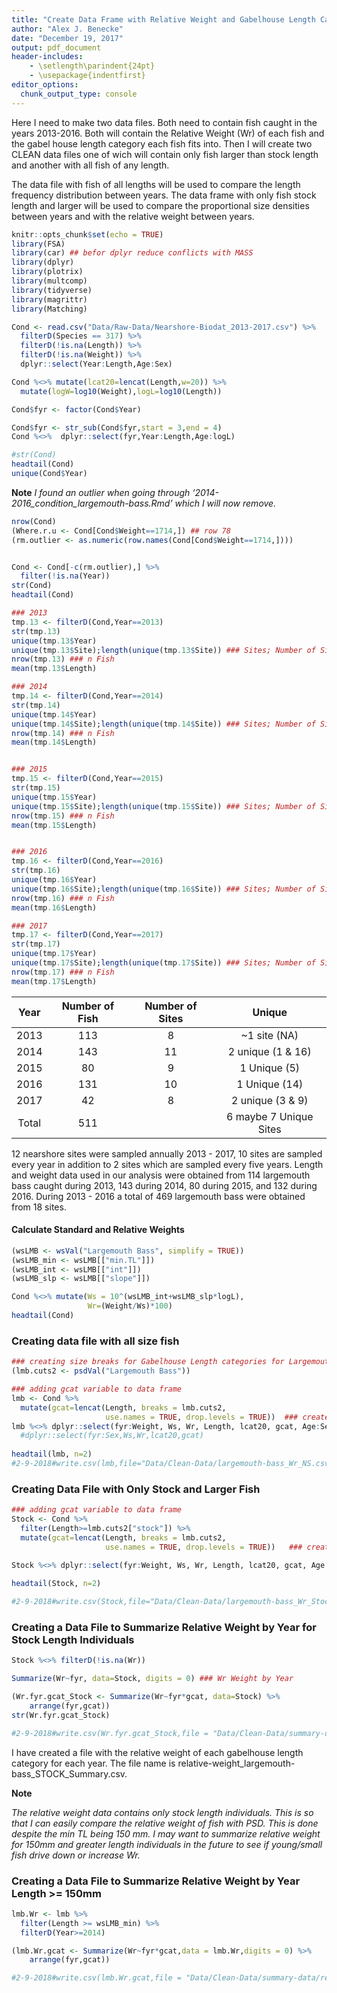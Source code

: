 ```yaml
---
title: "Create Data Frame with Relative Weight and Gabelhouse Length Categories"
author: "Alex J. Benecke"
date: "December 19, 2017"
output: pdf_document
header-includes:
    - \setlength\parindent{24pt}
    - \usepackage{indentfirst}
editor_options: 
  chunk_output_type: console
---
```


  Here I need to make two data files. Both need to contain fish caught in the years 2013-2016. Both will contain the Relative Weight (Wr) of each fish and the gabel house length category each fish fits into. Then I will create two CLEAN data files one of wich will contain only fish larger than stock length and another with all fish of any length.
  
  
  The data file with fish of all lengths will be used to compare the length frequency distribution between years. The data frame with only fish stock length and larger will be used to compare the proportional size densities between years and with the relative weight between years.

```r
knitr::opts_chunk$set(echo = TRUE)
library(FSA)
library(car) ## befor dplyr reduce conflicts with MASS
library(dplyr)
library(plotrix)
library(multcomp)
library(tidyverse)
library(magrittr)
library(Matching)
```

  
```r
Cond <- read.csv("Data/Raw-Data/Nearshore-Biodat_2013-2017.csv") %>%
  filterD(Species == 317) %>%
  filterD(!is.na(Length)) %>%
  filterD(!is.na(Weight)) %>%
  dplyr::select(Year:Length,Age:Sex) 

Cond %<>% mutate(lcat20=lencat(Length,w=20)) %>%
  mutate(logW=log10(Weight),logL=log10(Length))

Cond$fyr <- factor(Cond$Year)

Cond$fyr <- str_sub(Cond$fyr,start = 3,end = 4)
Cond %<>%  dplyr::select(fyr,Year:Length,Age:logL)

#str(Cond)
headtail(Cond)
unique(Cond$Year)
```

\newpage

**Note**
  *I found an outlier when going through '2014-2016_condition_largemouth-bass.Rmd' which I will now remove.*
  
```r
nrow(Cond)
(Where.r.u <- Cond[Cond$Weight==1714,]) ## row 78
(rm.outlier <- as.numeric(row.names(Cond[Cond$Weight==1714,])))


Cond <- Cond[-c(rm.outlier),] %>%
  filter(!is.na(Year))
str(Cond)
headtail(Cond)
```

```r
### 2013
tmp.13 <- filterD(Cond,Year==2013)
str(tmp.13)
unique(tmp.13$Year)
unique(tmp.13$Site);length(unique(tmp.13$Site)) ### Sites; Number of Sites
nrow(tmp.13) ### n Fish
mean(tmp.13$Length)

### 2014
tmp.14 <- filterD(Cond,Year==2014)
str(tmp.14)
unique(tmp.14$Year)
unique(tmp.14$Site);length(unique(tmp.14$Site)) ### Sites; Number of Sites
nrow(tmp.14) ### n Fish
mean(tmp.14$Length)


### 2015
tmp.15 <- filterD(Cond,Year==2015)
str(tmp.15)
unique(tmp.15$Year)
unique(tmp.15$Site);length(unique(tmp.15$Site)) ### Sites; Number of Sites
nrow(tmp.15) ### n Fish
mean(tmp.15$Length)


### 2016
tmp.16 <- filterD(Cond,Year==2016)
str(tmp.16)
unique(tmp.16$Year)
unique(tmp.16$Site);length(unique(tmp.16$Site)) ### Sites; Number of Sites
nrow(tmp.16) ### n Fish
mean(tmp.16$Length)

### 2017
tmp.17 <- filterD(Cond,Year==2017)
str(tmp.17)
unique(tmp.17$Year)
unique(tmp.17$Site);length(unique(tmp.17$Site)) ### Sites; Number of Sites
nrow(tmp.17) ### n Fish
mean(tmp.17$Length)
```

| Year  | Number of Fish | Number of Sites |       Unique           |
|:-----:|:--------------:|:---------------:|:----------------------:|
| 2013  |      113       |         8       | ~1 site (NA)           |
| 2014  |      143       |        11       | 2 unique (1 & 16)      |
| 2015  |       80       |         9       | 1 Unique (5)           |
| 2016  |      131       |        10       | 1 Unique (14)          |
| 2017  |       42       |         8       | 2 unique (3 & 9)       |
| Total |      511       |                 | 6 maybe 7 Unique Sites |
  
  12 nearshore sites were sampled annually 2013 - 2017, 10 sites are sampled every year in addition to 2 sites which are sampled every five years. Length and weight data used in our analysis were obtained from 114 largemouth bass caught during 2013, 143 during 2014, 80 during 2015, and 132 during 2016. During 2013 - 2016 a total of 469 largemouth bass were obtained from 18 sites.    
  
#### Calculate Standard and Relative Weights ####
```r
(wsLMB <- wsVal("Largemouth Bass", simplify = TRUE))
(wsLMB_min <- wsLMB[["min.TL"]])
(wsLMB_int <- wsLMB[["int"]])
(wsLMB_slp <- wsLMB[["slope"]])
```


```r
Cond %<>% mutate(Ws = 10^(wsLMB_int+wsLMB_slp*logL),
                 Wr=(Weight/Ws)*100)
headtail(Cond)
```

### Creating data file with all size fish

```r
### creating size breaks for Gabelhouse Length categories for Largemouth Bass
(lmb.cuts2 <- psdVal("Largemouth Bass"))

### adding gcat variable to data frame
lmb <- Cond %>%
  mutate(gcat=lencat(Length, breaks = lmb.cuts2,
                     use.names = TRUE, drop.levels = TRUE))  ### create Gabelhouse Length Categories
lmb %<>% dplyr::select(fyr:Weight, Ws, Wr, Length, lcat20, gcat, Age:Sex) 
  #dplyr::select(fyr:Sex,Ws,Wr,lcat20,gcat)
  
headtail(lmb, n=2)
#2-9-2018#write.csv(lmb,file="Data/Clean-Data/largemouth-bass_Wr_NS.csv", row.names = FALSE) 
```


### Creating Data File with Only Stock and Larger Fish

```r
### adding gcat variable to data frame
Stock <- Cond %>%
  filter(Length>=lmb.cuts2["stock"]) %>%
  mutate(gcat=lencat(Length, breaks = lmb.cuts2,
                     use.names = TRUE, drop.levels = TRUE))   ### create Gabelhouse Length Categories

Stock %<>% dplyr::select(fyr:Weight, Ws, Wr, Length, lcat20, gcat, Age:Sex) 
  
headtail(Stock, n=2)

#2-9-2018#write.csv(Stock,file="Data/Clean-Data/largemouth-bass_Wr_Stock.csv", row.names = FALSE)
```


### Creating a Data File to Summarize Relative Weight by Year for Stock Length Individuals


```r
Stock %<>% filterD(!is.na(Wr))

Summarize(Wr~fyr, data=Stock, digits = 0) ### Wr Weight by Year

(Wr.fyr.gcat_Stock <- Summarize(Wr~fyr*gcat, data=Stock) %>%
    arrange(fyr,gcat))
str(Wr.fyr.gcat_Stock)

#2-9-2018#write.csv(Wr.fyr.gcat_Stock,file = "Data/Clean-Data/summary-data/relative-weight_largemouth-bass_STOCK_Summary.csv", row.names = FALSE)
```

  I have created a file with the relative weight of each gabelhouse length category for each year. The file name is relative-weight_largemouth-bass_STOCK_Summary.csv.
  
\newpage  
  
**Note**

  *The relative weight data contains only stock length individuals. This is so that I can easily compare the relative weight of fish with PSD. This is done despite the min TL being 150 mm. I may want to summarize relative weight for 150mm and greater length individuals in the future to see if young/small fish drive down or increase Wr.*

### Creating a Data File to Summarize Relative Weight by Year Length >= 150mm

```r
lmb.Wr <- lmb %>%
  filter(Length >= wsLMB_min) %>%
  filterD(Year>=2014)

(lmb.Wr.gcat <- Summarize(Wr~fyr*gcat,data = lmb.Wr,digits = 0) %>%
    arrange(fyr,gcat))

#2-9-2018#write.csv(lmb.Wr.gcat,file = "Data/Clean-Data/summary-data/relative-weight_largemouth-bass_150_Summary.csv", row.names = FALSE)
```


